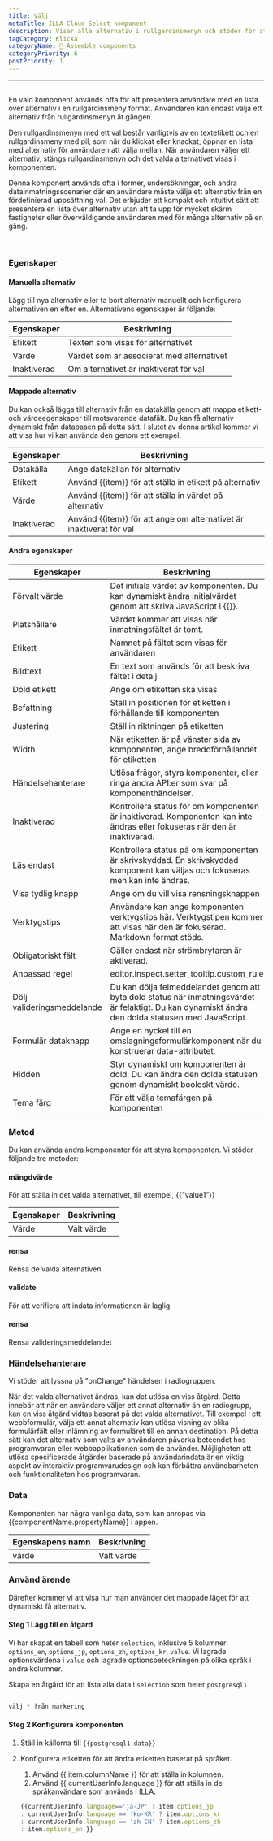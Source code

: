 ```yaml
---
title: Välj
metaTitle: ILLA Cloud Select komponent
description: Visar alla alternativ i rullgardinsmenyn och stöder för att välja 1 alternativ.
tagCategory: Klicka
categoryName: 🧬 Assemble components
categoryPriority: 6
postPriority: 1
---
```


* * *

## <Heading hidden>Välj</Heading>

En vald komponent används ofta för att presentera användare med en lista över alternativ i en rullgardinsmeny format. Användaren kan endast välja ett alternativ från rullgardinsmenyn åt gången.

Den rullgardinsmenyn med ett val består vanligtvis av en textetikett och en rullgardinsmeny med pil, som när du klickat eller knackat, öppnar en lista med alternativ för användaren att välja mellan. När användaren väljer ett alternativ, stängs rullgardinsmenyn och det valda alternativet visas i komponenten.

Denna komponent används ofta i former, undersökningar, och andra datainmatningsscenarier där en användare måste välja ett alternativ från en fördefinierad uppsättning val. Det erbjuder ett kompakt och intuitivt sätt att presentera en lista över alternativ utan att ta upp för mycket skärm fastigheter eller överväldigande användaren med för många alternativ på en gång.

<img src='https://cdn.illacloud.com/official-website/img/docs/assemble/select1.png' alt="" />

<img src='https://cdn.illacloud.com/official-website/img/docs/assemble/select2.png' alt="" />

### Egenskaper

#### Manuella alternativ

Lägg till nya alternativ eller ta bort alternativ manuellt och konfigurera alternativen en efter en. Alternativens egenskaper är följande: 

| Egenskaper  | Beskrivning                               |
| ----------- | ----------------------------------------- |
| Etikett     | Texten som visas för alternativet         |
| Värde       | Värdet som är associerat med alternativet |
| Inaktiverad | Om alternativet är inaktiverat för val    |

#### Mappade alternativ

Du kan också lägga till alternativ från en datakälla genom att mappa etikett- och värdeegenskaper till motsvarande datafält. Du kan få alternativ dynamiskt från databasen på detta sätt. I slutet av denna artikel kommer vi att visa hur vi kan använda den genom ett exempel.

| Egenskaper  | Beskrivning                                                         |
| ----------- | ------------------------------------------------------------------- |
| Datakälla   | Ange datakällan för alternativ                                      |
| Etikett     | Använd {{item}} för att ställa in etikett på alternativ             |
| Värde       | Använd {{item}} för att ställa in värdet på alternativ              |
| Inaktiverad | Använd {{item}} för att ange om alternativet är inaktiverat för val |

#### Andra egenskaper

| Egenskaper                 | Beskrivning                                                                                                                                         |
| -------------------------- | --------------------------------------------------------------------------------------------------------------------------------------------------- |
| Förvalt värde              | Det initiala värdet av komponenten. Du kan dynamiskt ändra initialvärdet genom att skriva JavaScript i {{}}.                                        |
| Platshållare               | Värdet kommer att visas när inmatningsfältet är tomt.                                                                                               |
| Etikett                    | Namnet på fältet som visas för användaren                                                                                                           |
| Bildtext                   | En text som används för att beskriva fältet i detalj                                                                                                |
| Dold etikett               | Ange om etiketten ska visas                                                                                                                         |
| Befattning                 | Ställ in positionen för etiketten i förhållande till komponenten                                                                                    |
| Justering                  | Ställ in riktningen på etiketten                                                                                                                    |
| Width                      | När etiketten är på vänster sida av komponenten, ange breddförhållandet för etiketten                                                               |
| Händelsehanterare          | Utlösa frågor, styra komponenter, eller ringa andra API:er som svar på komponenthändelser.                                                          |
| Inaktiverad                | Kontrollera status för om komponenten är inaktiverad. Komponenten kan inte ändras eller fokuseras när den är inaktiverad.                           |
| Läs endast                 | Kontrollera status på om komponenten är skrivskyddad. En skrivskyddad komponent kan väljas och fokuseras men kan inte ändras.                       |
| Visa tydlig knapp          | Ange om du vill visa rensningsknappen                                                                                                               |
| Verktygstips               | Användare kan ange komponenten verktygstips här. Verktygstipen kommer att visas när den är fokuserad. Markdown format stöds.                        |
| Obligatoriskt fält         | Gäller endast när strömbrytaren är aktiverad.                                                                                                       |
| Anpassad regel             | editor.inspect.setter_tooltip.custom_rule                                                                                                           |
| Dölj valideringsmeddelande | Du kan dölja felmeddelandet genom att byta dold status när inmatningsvärdet är felaktigt. Du kan dynamiskt ändra den dolda statusen med JavaScript. |
| Formulär dataknapp         | Ange en nyckel till en omslagningsformulärkomponent när du konstruerar data-attributet.                                                             |
| Hidden                     | Styr dynamiskt om komponenten är dold. Du kan ändra den dolda statusen genom dynamiskt booleskt värde.                                              |
| Tema färg                  | För att välja temafärgen på komponenten                                                                                                             |

### Metod

Du kan använda andra komponenter för att styra komponenten. Vi stöder följande tre metoder:

#### mängdvärde

För att ställa in det valda alternativet, till exempel, {{”value1”}}

| Egenskaper | Beskrivning |
| ---------- | ----------- |
| Värde      | Valt värde  |

#### rensa

Rensa de valda alternativen

#### validate

För att verifiera att indata informationen är laglig

#### rensa

Rensa valideringsmeddelandet

### Händelsehanterare

Vi stöder att lyssna på "onChange" händelsen i radiogruppen. 

När det valda alternativet ändras, kan det utlösa en viss åtgärd. Detta innebär att när en användare väljer ett annat alternativ än en radiogrupp, kan en viss åtgärd vidtas baserat på det valda alternativet. Till exempel i ett webbformulär, välja ett annat alternativ kan utlösa visning av olika formulärfält eller inlämning av formuläret till en annan destination. På detta sätt kan det alternativ som valts av användaren påverka beteendet hos programvaran eller webbapplikationen som de använder. Möjligheten att utlösa specificerade åtgärder baserade på användarindata är en viktig aspekt av interaktiv programvarudesign och kan förbättra användbarheten och funktionaliteten hos programvaran.

### Data

Komponenten har några vanliga data, som kan anropas via {{componentName.propertyName}} i appen.

| Egenskapens namn | Beskrivning |
| ---------------- | ----------- |
| värde            | Valt värde  |

### Använd ärende

Därefter kommer vi att visa hur man använder det mappade läget för att dynamiskt få alternativ. 

#### Steg 1 Lägg till en åtgärd

Vi har skapat en tabell som heter `selection`, inklusive 5 kolumner: `options_en`, `options_jp`, `options_zh`, `options_kr`, `value`. Vi lagrade optionsvärdena i `value` och lagrade optionsbeteckningen på olika språk i andra kolumner. 

Skapa en åtgärd för att lista alla data i `selection` som heter `postgresql1`

<img src='https://cdn.illacloud.com/official-website/img/docs/assemble/radio1.png' alt="" />

```jsx
välj * från markering
```

#### Steg 2 Konfigurera komponenten

1.  Ställ in källorna till `{{postgresql1.data}}` 
2.  Konfigurera etiketten för att ändra etiketten baserat på språket. 

    1.  Använd {{ item.columnName }} för att ställa in kolumnen. 
    2.  Använd {{ currentUserInfo.language }} för att ställa in de språkanvändare som används i ILLA.

    ```jsx
    {{currentUserInfo.language=='ja-JP' ? item.options_jp 
    : currentUserInfo.language == 'ko-KR' ? item.options_kr 
    : currentUserInfo.language == 'zh-CN' ? item.options_zh 
    : item.options_en }}
    ```

<img src='https://cdn.illacloud.com/official-website/img/docs/assemble/select3.png' alt="" />
